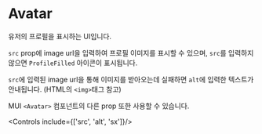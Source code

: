 

<Meta of={AvatarStories} />

# Avatar

유저의 프로필을 표시하는 UI입니다.

`src` prop에 image url을 입력하여 프로필 이미지를 표시할 수 있으며, `src`를 입력하지 않으면 `ProfileFilled` 아이콘이 표시됩니다.

`src`에 입력된 image url을 통해 이미지를 받아오는데 실패하면 `alt`에 입력한 텍스트가 안내됩니다. (HTML의 `<img>`태그 참고)

MUI `<Avatar>` 컴포넌트의 다른 prop 또한 사용할 수 있습니다.

<Canvas of={AvatarStories.Default} />

<Controls include={['src', 'alt', 'sx']}/>
